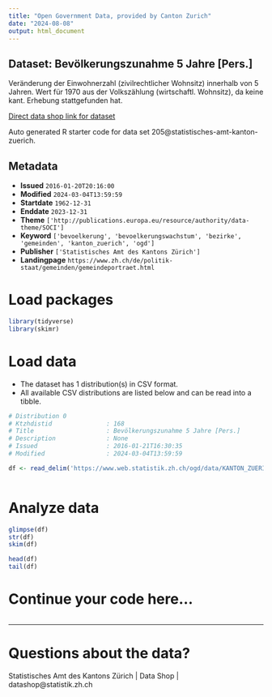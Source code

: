 ```yaml
---
title: "Open Government Data, provided by Canton Zurich"
date: "2024-08-08"
output: html_document
---
```


## Dataset: Bevölkerungszunahme 5 Jahre [Pers.]

Veränderung der Einwohnerzahl (zivilrechtlicher Wohnsitz) innerhalb von 5 Jahren. Wert für 1970 aus der Volkszählung (wirtschaftl. Wohnsitz), da keine kant. Erhebung stattgefunden hat.

[Direct data shop link for dataset](https://www.zh.ch/de/politik-staat/statistik-daten/datenkatalog.html#/datasets/205@statistisches-amt-kanton-zuerich)

Auto generated R starter code for data set 205@statistisches-amt-kanton-zuerich.

## Metadata

- **Issued** `2016-01-20T20:16:00`
- **Modified** `2024-03-04T13:59:59`
- **Startdate** `1962-12-31`
- **Enddate** `2023-12-31`
- **Theme** `['http://publications.europa.eu/resource/authority/data-theme/SOCI']`
- **Keyword** `['bevoelkerung', 'bevoelkerungswachstum', 'bezirke', 'gemeinden', 'kanton_zuerich', 'ogd']`
- **Publisher** `['Statistisches Amt des Kantons Zürich']`
- **Landingpage** `https://www.zh.ch/de/politik-staat/gemeinden/gemeindeportraet.html`


# Load packages

```r

library(tidyverse)
library(skimr)

```

# Load data

-   The dataset has 1 distribution(s) in CSV format.
-   All available CSV distributions are listed below and can be read into a tibble.

```r

# Distribution 0
# Ktzhdistid               : 168
# Title                    : Bevölkerungszunahme 5 Jahre [Pers.]
# Description              : None
# Issued                   : 2016-01-21T16:30:35
# Modified                 : 2024-03-04T13:59:59

df <- read_delim('https://www.web.statistik.zh.ch/ogd/data/KANTON_ZUERICH_202.csv')



```

# Analyze data

```r

glimpse(df)
str(df)
skim(df)

head(df)
tail(df)

```

# Continue your code here...

```r

```

------------------------------------------------------------------------

# Questions about the data?

Statistisches Amt des Kantons Zürich | Data Shop | datashop@statistik.zh.ch
